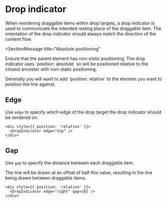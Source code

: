 # Drop indicator

When reordering draggable items within drop targets, a drop indicator is used to communicate the intended resting place of the draggable item. The orientation of the drop indicator should always match the direction of the content flow.

<SectionMessage
  title="Absolute positioning"
>
  <p>
    Ensure that the parent element has non-static positioning.
    The drop indicator uses `position: absolute` so will be positioned relative
    to the closest ancestor with non-static positioning.
  </p>
  <p>
    Generally you will want to add `position: relative` to the element you want to position the line against.
  </p>
</SectionMessage>

## Edge

Use `edge` to specify which edge of the drop target the drop indicator should be rendered on.

```
<div style={{ position: 'relative' }}>
  <DropIndicator edge="top" />
</div>
```

## Gap

Use `gap` to specify the distance between each draggable item.

The line will be drawn at an offset of half this value, resulting in the line being drawn between draggable items.

```
<div style={{ position: 'relative' }}>
  <DropIndicator edge="right" gap={8} />
</div>
```